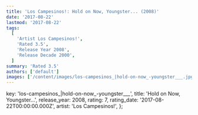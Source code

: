 ```yaml
---
title: 'Los Campesinos!: Hold on Now, Youngster... (2008)'
date: '2017-08-22'
lastmod: '2017-08-22'
tags:
  [
    'Artist Los Campesinos!',
    'Rated 3.5',
    'Release Year 2008',
    'Release Decade 2000',
  ]
summary: 'Rated 3.5'
authors: ['default']
images: ['/content/images/los-campesinos_|hold-on-now_-youngster___.jpg']
---
```


  key: 'los-campesinos_|hold-on-now_-youngster___',
  title: 'Hold on Now, Youngster...',
  release_year: 2008,
  rating: 7,
  rating_date: '2017-08-22T00:00:00.000Z',
  artist: 'Los Campesinos!',
};

<MusicRating data={data} />
